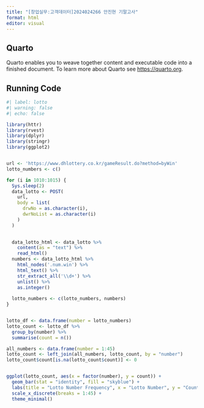 ---
title: "[창업실무:고객데이터]2024024266 안진현 기말고사"
format: html
editor: visual
---

## Quarto

Quarto enables you to weave together content and executable code into a finished document. To learn more about Quarto see <https://quarto.org>.

## Running Code


```{r}
#| label: lotto
#| warning: false
#| echo: false

library(httr)
library(rvest)
library(dplyr)
library(stringr)
library(ggplot2)


url <- 'https://www.dhlottery.co.kr/gameResult.do?method=byWin' 
lotto_numbers <- c()

for (i in 1010:1015) {
  Sys.sleep(2)
  data_lotto <- POST(
    url, 
    body = list(
      drwNo = as.character(i),
      dwrNoList = as.character(i)
    )
  )
  

  data_lotto_html <- data_lotto %>% 
    content(as = "text") %>% 
    read_html()
  numbers <- data_lotto_html %>%
    html_nodes('.num.win') %>%
    html_text() %>%
    str_extract_all('\\d+') %>%
    unlist() %>%
    as.integer()
  
  lotto_numbers <- c(lotto_numbers, numbers)
}


lotto_df <- data.frame(number = lotto_numbers)
lotto_count <- lotto_df %>%
  group_by(number) %>%
  summarise(count = n())

all_numbers <- data.frame(number = 1:45)
lotto_count <- left_join(all_numbers, lotto_count, by = "number")
lotto_count$count[is.na(lotto_count$count)] <- 0


ggplot(lotto_count, aes(x = factor(number), y = count)) +
  geom_bar(stat = "identity", fill = "skyblue") +
  labs(title = "Lotto Number Frequency", x = "Lotto Number", y = "Count") +
  scale_x_discrete(breaks = 1:45) +
  theme_minimal()

```


